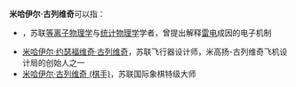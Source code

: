 '''米哈伊尔·古列维奇'''可以指：
* {{link-en|亚历山大·维克托洛维奇·古列维奇|Aleksandr Gurevich}}，苏联[[等离子物理学|等离子物理学]]与[[统计物理学|统计物理学]]学者，曾提出解释[[雷电|雷电]]成因的电子{{link-en|逃逸崩溃|Runaway breakdown}}机制
* [[米哈伊尔·约瑟福维奇·古列维奇|米哈伊尔·约瑟福维奇·古列维奇]]，苏联飞行器设计师，米高扬-古列维奇飞机设计局的创始人之一
* [[米哈伊尔·古列维奇_(棋手)|米哈伊尔·古列维奇 (棋手)]]，苏联国际象棋特级大师

{{Disambiguation|Cat=八字以上人名译名消歧义}}